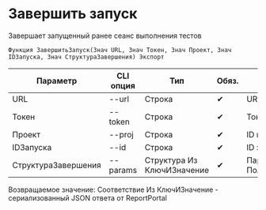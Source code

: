 ﻿---
sidebar_position: 3
description: Завершить запуск и другие функции для работы с ReportPortal в Открытом пакете интеграций - бесплатной open-source библиотеке интеграций для 1С:Предприятие 8, OneScript и CLI
keywords: [1C, 1С, 1С:Предприятие, 1С:Предприятие 8.3, API, Интеграция, Сервисы, Обмен, OneScript, CLI, ReportPortal]
---


# Завершить запуск
 Завершает запущенный ранее сеанс выполнения тестов



`Функция ЗавершитьЗапуск(Знач URL, Знач Токен, Знач Проект, Знач IDЗапуска, Знач СтруктураЗавершения) Экспорт`

  | Параметр | CLI опция | Тип | Обяз. | Назначение |
  |-|-|-|-|-|
  | URL | --url | Строка | &#x2714; | URL сервера ReportPortal |
  | Токен | --token | Строка | &#x2714; | Токен доступа |
  | Проект | --proj | Строка | &#x2714; | ID проекта |
  | IDЗапуска | --id | Строка | &#x2714; | ID запуска |
  | СтруктураЗавершения | --params | Структура Из КлючИЗначение | &#x2714; | Параметры завершения. См. ПолучитьСтруктуруЗавершенияЗапуска |

  
  Возвращаемое значение:   Соответствие Из КлючИЗначение - сериализованный JSON ответа от ReportPortal

<br/>




    




